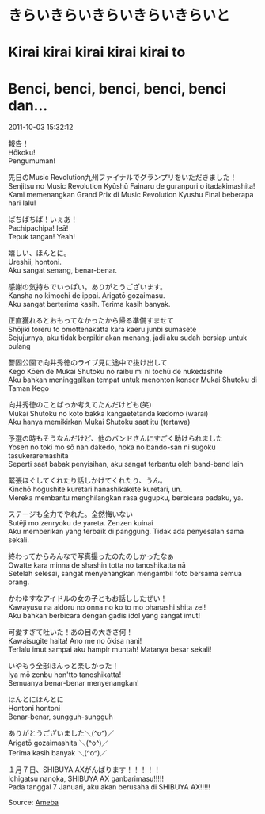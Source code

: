 # きらいきらいきらいきらいきらいと  
# Kirai kirai kirai kirai kirai to  
# Benci, benci, benci, benci, benci dan...

2011-10-03 15:32:12  

報告！  
Hōkoku!  
Pengumuman!

先日のMusic Revolution九州ファイナルでグランプリをいただきました！  
Senjitsu no Music Revolution Kyūshū Fainaru de guranpuri o itadakimashita!  
Kami memenangkan Grand Prix di Music Revolution Kyushu Final beberapa hari lalu!

ぱちぱちぱ！いぇあ！  
Pachipachipa! Ieā!  
Tepuk tangan! Yeah!

嬉しい、ほんとに。  
Ureshii, hontoni.  
Aku sangat senang, benar-benar.

感謝の気持ちでいっぱい。ありがとうございます。  
Kansha no kimochi de ippai. Arigatō gozaimasu.  
Aku sangat berterima kasih. Terima kasih banyak.

正直獲れるとおもってなかったから帰る準備すませて  
Shōjiki toreru to omottenakatta kara kaeru junbi sumasete  
Sejujurnya, aku tidak berpikir akan menang, jadi aku sudah bersiap untuk pulang

警固公園で向井秀徳のライブ見に途中で抜け出して  
Kego Kōen de Mukai Shutoku no raibu mi ni tochū de nukedashite  
Aku bahkan meninggalkan tempat untuk menonton konser Mukai Shutoku di Taman Kego

向井秀徳のことばっか考えてたんだけども(笑)  
Mukai Shutoku no koto bakka kangaetetanda kedomo (warai)  
Aku hanya memikirkan Mukai Shutoku saat itu (tertawa)

予選の時もそうなんだけど、他のバンドさんにすごく助けられました  
Yosen no toki mo sō nan dakedo, hoka no bando-san ni sugoku tasukeraremashita  
Seperti saat babak penyisihan, aku sangat terbantu oleh band-band lain

緊張ほぐしてくれたり話しかけてくれたり、うん。  
Kinchō hogushite kuretari hanashikakete kuretari, un.  
Mereka membantu menghilangkan rasa gugupku, berbicara padaku, ya.

ステージも全力でやれた。全然悔いない  
Sutēji mo zenryoku de yareta. Zenzen kuinai  
Aku memberikan yang terbaik di panggung. Tidak ada penyesalan sama sekali.

終わってからみんなで写真撮ったのたのしかったなぁ  
Owatte kara minna de shashin totta no tanoshikatta nā  
Setelah selesai, sangat menyenangkan mengambil foto bersama semua orang.

かわゆすなアイドルの女の子ともお話ししたぜい！  
Kawayusu na aidoru no onna no ko to mo ohanashi shita zei!  
Aku bahkan berbicara dengan gadis idol yang sangat imut!

可愛すぎて吐いた！あの目の大きさ何！  
Kawaisugite haita! Ano me no ōkisa nani!  
Terlalu imut sampai aku hampir muntah! Matanya besar sekali!

いやもう全部ほんっと楽しかった！  
Iya mō zenbu hon'tto tanoshikatta!  
Semuanya benar-benar menyenangkan!

ほんとにほんとに  
Hontoni hontoni  
Benar-benar, sungguh-sungguh

ありがとうございました＼(^o^)／  
Arigatō gozaimashita ＼(^o^)／  
Terima kasih banyak ＼(^o^)／

１月７日、SHIBUYA AXがんばります！！！！！  
Ichigatsu nanoka, SHIBUYA AX ganbarimasu!!!!!  
Pada tanggal 7 Januari, aku akan berusaha di SHIBUYA AX!!!!!

Source: [Ameba](https://ameblo.jp/arihara6/entry-11037071523.html)